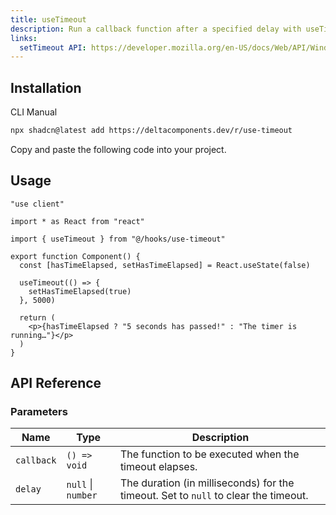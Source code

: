 ```yaml
---
title: useTimeout
description: Run a callback function after a specified delay with useTimeout.
links:
  setTimeout API: https://developer.mozilla.org/en-US/docs/Web/API/Window/setTimeout
---
```


<ComponentPreview name="use-timeout-demo" />

## Installation

<Tabs defaultValue="cli">

<TabsList>
  <TabsTrigger value="cli">CLI</TabsTrigger>
  <TabsTrigger value="manual">Manual</TabsTrigger>
</TabsList>

<TabsContent value="cli">

```bash
npx shadcn@latest add https://deltacomponents.dev/r/use-timeout
```

</TabsContent>

<TabsContent value="manual">

<Steps>

<Step>Copy and paste the following code into your project.</Step>

<ComponentSource name="use-timeout" />

</Steps>

</TabsContent>

</Tabs>

## Usage

```tsx {5, 10-12}
"use client"

import * as React from "react"

import { useTimeout } from "@/hooks/use-timeout"

export function Component() {
  const [hasTimeElapsed, setHasTimeElapsed] = React.useState(false)

  useTimeout(() => {
    setHasTimeElapsed(true)
  }, 5000)

  return (
    <p>{hasTimeElapsed ? "5 seconds has passed!" : "The timer is running…"}</p>
  )
}
```

## API Reference

### Parameters

| Name       | Type               | Description                                                                         |
| ---------- | ------------------ | ----------------------------------------------------------------------------------- |
| `callback` | `() => void`       | The function to be executed when the timeout elapses.                               |
| `delay`    | `null` \| `number` | The duration (in milliseconds) for the timeout. Set to `null` to clear the timeout. |
